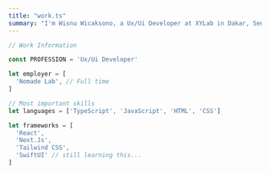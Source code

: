 ```yaml
---
title: "work.ts"
summary: "I'm Wisnu Wicaksono, a Ux/Ui Developer at XYLab in Dakar, Senegal. I specialize in CSS, HTML, JavaScript, and TypeScript, and I have experience with frameworks like React, Next, and Tailwind CSS. Join me in exploring the world of web development!"
---
```


```ts
// Work Information

const PROFESSION = 'Ux/Ui Developer'

let employer = [
  'Nomade Lab', // Full time
]

// Most important skills
let languages = ['TypeScript', 'JavaScript', 'HTML', 'CSS']

let frameworks = [
  'React',
  'Next.Js',
  'Tailwind CSS',
  'SwiftUI' // still learning this...
]
```
